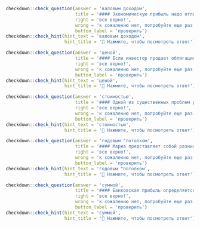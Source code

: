 ```r
checkdown::check_question(answer = 'валовым доходом', 
                          title = '#### Экономическую прибыль надо отличать от бухгалтерской прибыли, которая представляет собой разницу между ____________ ____________ (**валовой, доход**) и явными издержками на ресурсы, используемые в производстве.',
                          right = 'все верно!', 
                          wrong = 'к сожалению нет, попробуйте еще раз...',
                          button_label = 'проверить')
checkdown::check_hint(hint_text = 'валовым доходом',
                      hint_title = '🔎 Нажмите, чтобы посмотреть ответ')
```

```r
checkdown::check_question(answer = 'ценой', 
                          title = '#### Если инвестор продает облигацию, не дожидаясь погашения, то величина Р представляет собой разницу между ____________ (**цена**) продажи и ценой приобретения облигации.',
                          right = 'все верно!', 
                          wrong = 'к сожалению нет, попробуйте еще раз...',
                          button_label = 'проверить')
checkdown::check_hint(hint_text = 'ценой',
                      hint_title = '🔎 Нажмите, чтобы посмотреть ответ')
```

```r
checkdown::check_question(answer = 'стоимостью', 
                          title = '#### Одной из существенных проблем развития банковского сектора является разница между ____________ (**стоимость**) заемных ресурсов и процентной ставкой по вкладам.',
                          right = 'все верно!', 
                          wrong = 'к сожалению нет, попробуйте еще раз...',
                          button_label = 'проверить')
checkdown::check_hint(hint_text = 'стоимостью',
                      hint_title = '🔎 Нажмите, чтобы посмотреть ответ')
```

```r
checkdown::check_question(answer = 'годовым "потолком', 
                          title = '#### Маржа представляет собой разницу между ____________ ____________ (**годовой, ", потолок**)" MFF и годовым бюджетом ЕС.',
                          right = 'все верно!', 
                          wrong = 'к сожалению нет, попробуйте еще раз...',
                          button_label = 'проверить')
checkdown::check_hint(hint_text = 'годовым "потолком',
                      hint_title = '🔎 Нажмите, чтобы посмотреть ответ')
```

```r
checkdown::check_question(answer = 'суммой', 
                          title = '#### Банковская прибыль определяется как разница между ____________ (**сумма**) процентов, взимаемых с заемщиков за предоставленный кредит, и суммой процентов, выплачиваемых вкладчикам.',
                          right = 'все верно!', 
                          wrong = 'к сожалению нет, попробуйте еще раз...',
                          button_label = 'проверить')
checkdown::check_hint(hint_text = 'суммой',
                      hint_title = '🔎 Нажмите, чтобы посмотреть ответ')
```

